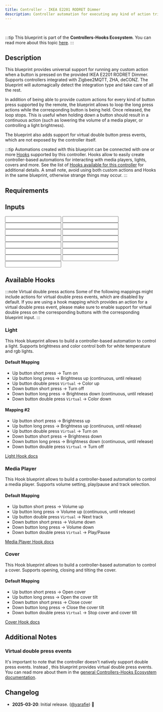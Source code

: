 ```yaml
---
title: Controller - IKEA E2201 RODRET Dimmer
description: Controller automation for executing any kind of action triggered by the provided IKEA E2201 RODRET Dimmer. Supports Zigbee2MQTT, ZHA, deCONZ.
---
```



<ImportCard id='ikea_e2201' category='controllers' />

<br />

:::tip
This blueprint is part of the **Controllers-Hooks Ecosystem**. You can read more about this topic [here](/docs/controllers-hooks-ecosystem).
:::

## Description

This blueprint provides universal support for running any custom action when a button is pressed on the provided IKEA E2201 RODRET Dimmer. Supports controllers integrated with Zigbee2MQTT, ZHA, deCONZ. The blueprint will automagically detect the integration type and take care of all the rest.

In addition of being able to provide custom actions for every kind of button press supported by the remote, the blueprint allows to loop the long press actions while the corresponding button is being held. Once released, the loop stops. This is useful when holding down a button should result in a continuous action (such as lowering the volume of a media player, or controlling a light brightness).

The blueprint also adds support for virtual double button press events, which are not exposed by the controller itself.

:::tip
Automations created with this blueprint can be connected with one or more [Hooks](/docs/blueprints/hooks) supported by this controller.
Hooks allow to easily create controller-based automations for interacting with media players, lights, covers and more. See the list of [Hooks available for this controller](/docs/blueprints/controllers/ikea_e2201#available-hooks) for additional details.
A small note, avoid using both custom actions and Hooks in the same blueprint, otherwise strange things may occur.
:::

## Requirements

<Requirement id='zigbee2mqtt' />
<Requirement id='zha' />
<Requirement id='deconz' />

## Inputs

<Input
  name='Controller Device'
  description='The controller device to use for the automation. Choose a value only if the remote is integrated with Zigbee2MQTT, ZHA, deCONZ.'
  selector='device'
  required='Zigbee2MQTT, ZHA, deCONZ'
/>
<Input
  name='Up button short press'
  description='Action to run on short up button press.'
  selector='action'
/>
<Input
  name='Up button long press'
  description='Action to run on long up button press.'
  selector='action'
/>
<Input
  name='Up button release'
  description='Action to run on up button release after long press.'
  selector='action'
/>
<Input
  name='Up button double press'
  description='Action to run on double up button press.'
  selector='action'
  virtual
/>
<Input
  name='Down button short press'
  description='Action to run on short down button press.'
  selector='action'
/>
<Input
  name='Down button long press'
  description='Action to run on long down button press.'
  selector='action'
/>
<Input
  name='Down button release'
  description='Action to run on down button release after long press.'
  selector='action'
/>
<Input
  name='Down button double press'
  description='Action to run on double down button press.'
  selector='action'
  virtual
/>
<Input
  name='Up button long press - Maximum loop repeats'
  description='Maximum number of repeats for the custom action, when looping is enabled. Use it as a safety limit to prevent an endless loop in case the corresponding stop event is not received.'
  selector='number'
/>
<Input
  name='Down button long press - Maximum loop repeats'
  description='Maximum number of repeats for the custom action, when looping is enabled. Use it as a safety limit to prevent an endless loop in case the corresponding stop event is not received.'
  selector='number'
/>
<Input
  name='Helper Up/Down button - Long Press Delay'
  description='Max delay between the pushing and releasing of a button long press event. Increase this value if you notice that the long press action is not triggered properly.'
  selector='number'
/>
<Input
  name='Expose up button double press event'
  description='Choose whether or not to expose the virtual double press event for the up button. Turn this on if you are providing an action for the up button double press event.'
  selector='boolean'
/>
<Input
  name='Expose down button double press event'
  description='Choose whether or not to expose the virtual double press event for the down button. Turn this on if you are providing an action for the down button double press event.'
  selector='boolean'
/>
<Input
  name='Helper - Double Press delay'
  description='Max delay between the first and the second button press for the double press event. Provide a value only if you are using a double press action. Increase this value if you notice that the double press action is not triggered properly.'
  selector='number'
/>

## Available Hooks

:::note Virtual double press actions
Some of the following mappings might include actions for virtual double press events, which are disabled by default.
If you are using a hook mapping which provides an action for a virtual double press event, please make sure to enable support for virtual double press on the corresponding buttons with the corresponding blueprint input.
:::

### Light

This Hook blueprint allows to build a controller-based automation to control a light. Supports brightness and color control both for white temperature and rgb lights.

#### Default Mapping

- Up button short press -> Turn on
- Up button long press -> Brightness up (continuous, until release)
- Up button double press `Virtual` -> Color up
- Down button short press -> Turn off
- Down button long press -> Brightness down (continuous, until release)
- Down button double press `Virtual` -> Color down

#### Mapping #2

- Up button short press -> Brightness up
- Up button long press -> Brightness up (continuous, until release)
- Up button double press `Virtual` -> Turn on
- Down button short press -> Brightness down
- Down button long press -> Brightness down (continuous, until release)
- Down button double press `Virtual` -> Turn off

[Light Hook docs](/docs/blueprints/hooks/light)

### Media Player

This Hook blueprint allows to build a controller-based automation to control a media player. Supports volume setting, play/pause and track selection.

#### Default Mapping

- Up button short press -> Volume up
- Up button long press -> Volume up (continuous, until release)
- Up button double press `Virtual` -> Next track
- Down button short press -> Volume down
- Down button long press -> Volume down
- Down button double press `Virtual` -> Play/Pause

[Media Player Hook docs](/docs/blueprints/hooks/media_player)

### Cover

This Hook blueprint allows to build a controller-based automation to control a cover. Supports opening, closing and tilting the cover.

#### Default Mapping

- Up button short press -> Open cover
- Up button long press -> Open the cover tilt
- Down button short press -> Close cover
- Down button long press -> Close the cover tilt
- Down button double press `Virtual` -> Stop cover and cover tilt

[Cover Hook docs](/docs/blueprints/hooks/cover)

## Additional Notes

### Virtual double press events

It's important to note that the controller doesn't natively support double press events. Instead , this blueprint provides virtual double press events. You can read more about them in the [general Controllers-Hooks Ecosystem documentation](/docs/controllers-hooks-ecosystem#virtual-events).

## Changelog

- **2025-03-20**: Initial release. ([@yarafie](https://github.com/yarafie)) :tada:
